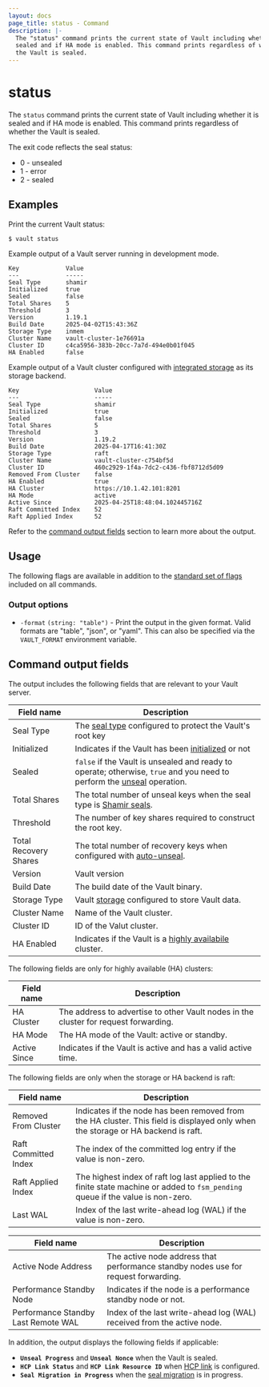 ```yaml
---
layout: docs
page_title: status - Command
description: |-
  The "status" command prints the current state of Vault including whether it is
  sealed and if HA mode is enabled. This command prints regardless of whether
  the Vault is sealed.
---
```


# status

The `status` command prints the current state of Vault including whether it is
sealed and if HA mode is enabled. This command prints regardless of whether the
Vault is sealed.

The exit code reflects the seal status:

- 0 - unsealed
- 1 - error
- 2 - sealed

## Examples

Print the current Vault status:

```shell-session
$ vault status
```

Example output of a Vault server running in development mode.

<CodeBlockConfig hideClipboard>

```plaintext
Key             Value
---             -----
Seal Type       shamir
Initialized     true
Sealed          false
Total Shares    5
Threshold       3
Version         1.19.1
Build Date      2025-04-02T15:43:36Z
Storage Type    inmem
Cluster Name    vault-cluster-1e76691a
Cluster ID      c4ca5956-383b-20cc-7a7d-494e0b01f045
HA Enabled      false
```

</CodeBlockConfig>


Example output of a Vault cluster configured with [integrated storage](/vault/docs/concepts/integrated-storage) as its storage backend.

<CodeBlockConfig hideClipboard>

```plaintext
Key                     Value
---                     -----
Seal Type               shamir
Initialized             true
Sealed                  false
Total Shares            5
Threshold               3
Version                 1.19.2
Build Date              2025-04-17T16:41:30Z
Storage Type            raft
Cluster Name            vault-cluster-c754bf5d
Cluster ID              460c2929-1f4a-7dc2-c436-fbf8712d5d09
Removed From Cluster    false
HA Enabled              true
HA Cluster              https://10.1.42.101:8201
HA Mode                 active
Active Since            2025-04-25T18:48:04.102445716Z
Raft Committed Index    52
Raft Applied Index      52
```

</CodeBlockConfig>

<Tip title="Output references">

Refer to the [command output fields](#command-output-fields) section to learn more about the output.

</Tip>

## Usage

The following flags are available in addition to the [standard set of
flags](/vault/docs/commands) included on all commands.

### Output options

- `-format` `(string: "table")` - Print the output in the given format. Valid
  formats are "table", "json", or "yaml". This can also be specified via the
  `VAULT_FORMAT` environment variable.

## Command output fields

The output includes the following fields that are relevant to your Vault server.

<Tabs>
<Tab heading="Common fields">

| Field name            | Description                                                                                                                                                    |
| --------------------- | -------------------------------------------------------------------------------------------------------------------------------------------------------------- |
| Seal Type             | The [seal type](/vault/docs/configuration/seal) configured to protect the Vault's root key                                                                     |
| Initialized           | Indicates if the Vault has been [initialized](/vault/docs/commands/operator/init) or not                                                                       |
| Sealed                | `false` if the Vault is unsealed and ready to operate; otherwise, `true` and you need to perform the [unseal](/vault/docs/commands/operator/unseal) operation. |
| Total Shares          | The total number of unseal keys when the seal type is [Shamir seals](/vault/docs/concepts/seal#shamir-seals).                                                  |
| Threshold             | The number of key shares required to construct the root key.                                                                                                   |
| Total Recovery Shares | The total number of recovery keys when configured with [auto-unseal](/vault/docs/concepts/seal#auto-unseal).                                                   |
| Version               | Vault version                                                                                                                                                  |
| Build Date            | The build date of the Vault binary.                                                                                                                            |
| Storage Type          | Vault [storage](/vault/docs/concepts/storage) configured to store Vault data.                                                                                  |
| Cluster Name          | Name of the Vault cluster.                                                                                                                                     |
| Cluster ID            | ID of the Valut cluster.                                                                                                                                       |
| HA Enabled            | Indicates if the Vault is a [highly availabile](/vault/docs/concepts/ha) cluster.                                                                              |


</Tab>
<Tab heading="HA fields">

The following fields are only for highly available (HA) clusters:

| Field name   | Description                                                                          |
| ------------ | ------------------------------------------------------------------------------------ |
| HA Cluster   | The address to advertise to other Vault nodes in the cluster for request forwarding. |
| HA Mode      | The HA mode of the Vault: active or standby.                                         |
| Active Since | Indicates if the Vault is active and has a valid active time.                        |

</Tab>
<Tab heading="Raft fields">

The following fields are only when the storage or HA backend is raft:

| Field name           | Description                                                                                                                      |
| -------------------- | -------------------------------------------------------------------------------------------------------------------------------- |
| Removed From Cluster | Indicates if the node has been removed from the HA cluster. This field is displayed only when the storage or HA backend is raft. |
| Raft Committed Index | The index of the committed log entry if the value is non-zero.                                                                   |
| Raft Applied Index   | The highest index of raft log last applied to the finite state machine or added to `fsm_pending` queue if the value is non-zero. |
| Last WAL             | Index of the last write-ahead log (WAL) if the value is non-zero.                                                                |

</Tab>
<Tab heading="Enterprise Replication">

| Field name                          | Description                                                                        |
| ----------------------------------- | ---------------------------------------------------------------------------------- |
| Active Node Address                 | The active node address that performance standby nodes use for request forwarding. |
| Performance Standby Node            | Indicates if the node is a performance standby node or not.                        |
| Performance Standby Last Remote WAL | Index of the last write-ahead log (WAL) received from the active node.             |

</Tab>
</Tabs>

In addition, the output displays the following fields if applicable:

- **`Unseal Progress`** and **`Unseal Nonce`** when the Vault is sealed.
- **`HCP Link Status`** and **`HCP Link Resource ID`** when [HCP link](/vault/docs/commands/hcp) is configured.
- **`Seal Migration in Progress`** when the [seal migration](/vault/docs/commands/operator/migrate) is in progress.

